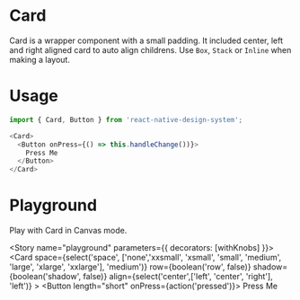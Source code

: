 
<Meta title="Design System|Card" component={Card} />

# Card
Card is a wrapper component with a small padding. It included center, left and right aligned card to auto align childrens. Use `Box`, `Stack` or `Inline` when making a layout.

# Usage
```js
import { Card, Button } from 'react-native-design-system';

<Card>
  <Button onPress={() => this.handleChange())}>
    Press Me
  </Button>
</Card>
```

# Playground
Play with Card in Canvas mode.

<Story name="playground" parameters={{ decorators: [withKnobs] }}>
    <Card
      space={select('space', ['none','xxsmall', 'xsmall', 'small', 'medium', 'large', 'xlarge', 'xxlarge'], 'medium')}
      row={boolean('row', false)}
      shadow={boolean('shadow', false)}
      align={select('center',['left', 'center', 'right'], 'left')}
    >
    <Button
      length="short"
      onPress={action('pressed')}>
      Press Me
    </Button>
    </Card>
</Story>